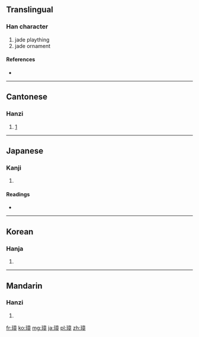 ==Translingual==

===Han character===
{{Han char|rn=96|rad=玉|as=11|sn=15|four=1014<sub>6</sub>|canj=一土卜廿十 (MGYTJ)}}

# jade plaything
# jade ornament

====References====
* {{Han ref|kx=0741.130|dkj=21211|dj=1150.300|hdz=21135.170|uh=748B|ud=29835|bh=BCFD|bd=48381}}

----

==Cantonese==

===Hanzi===
{{yue-hanzi|jyut=|y=jeung1}}

# {{defn|lang=yue|sort=玉11}}[http://cn.18dao.net/%E6%96%B0%E5%8D%8E%E5%AD%97%E5%85%B8/%E7%92%8B]

----

==Japanese==

===Kanji===
{{ja-kanji|grade=|rs=玉11}}

# {{defn|lang=ja|sort=玉11}}

====Readings====
* {{ja-readings|on=[[しょう]] (shō)|kun=[[ひしゃく]] (hishaku), [[たま]] (tama), [[あらわす]] (arawasu)|nanori=}}

----

==Korean==

===Hanja===
{{ko-hanja|hangeul=장|eumhun=|rv=jang|mr=chang|y=cang}}

# {{defn|lang=ko|sort=玉11}}

----

==Mandarin==

===Hanzi===
{{cmn-hanzi|pin=[[jué]] ([[jue2]]), [[zhāng]] ([[zhang1]])|wg=chüeh<sup>2</sup>, chang<sup>1</sup>}}

# {{defn|lang=cmn|sort=玉11}}

[[fr:璋]]
[[ko:璋]]
[[mg:璋]]
[[ja:璋]]
[[pl:璋]]
[[zh:璋]]